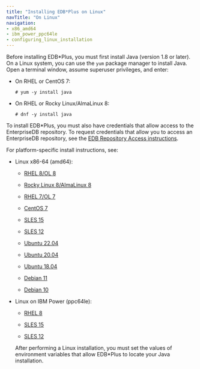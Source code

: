 ```yaml
---
title: "Installing EDB*Plus on Linux"
navTitle: "On Linux"
navigation:
- x86_amd64
- ibm_power_ppc64le
- configuring_linux_installation
---
```


Before installing EDB\*Plus, you must first install Java (version 1.8 or later). On a Linux system, you can use the `yum` package manager to install Java. Open a terminal window, assume superuser privileges, and enter:

-   On RHEL or CentOS 7:

    ```text
    # yum -y install java
    ```

-   On RHEL or Rocky Linux/AlmaLinux 8:

    ```text
    # dnf -y install java
    ```

To install EDB\*Plus, you must also have credentials that allow access to the EnterpriseDB repository. To request credentials that allow you to access an EnterpriseDB repository, see the [EDB Repository Access instructions](https://www.enterprisedb.com/repository-access-request).

For platform-specific install instructions, see:

- Linux x86-64 (amd64):
  - [RHEL 8/OL 8](x86_amd64/edbplus_rhel8_x86)

  - [Rocky Linux 8/AlmaLinux 8](x86_amd64/edbplus_other_linux8_x86)
  - [RHEL 7/OL 7](x86_amd64/edbplus_rhel7_x86)
  - [CentOS 7](x86_amd64/edbplus_centos7_x86)
  - [SLES 15](x86_amd64/edbplus_sles15_x86)
  - [SLES 12](x86_amd64/edbplus_sles12_x86)
  - [Ubuntu 22.04](x86_amd64/06b_edbplus_ubuntu22_x86)
  - [Ubuntu 20.04](x86_amd64/edbplus_ubuntu20_x86)
  - [Ubuntu 18.04](x86_amd64/edbplus_ubuntu18_x86)
  - [Debian 11](x86_amd64/07b_edbplus_deb11_x86)
  - [Debian 10](x86_amd64/edbplus_deb10_x86)


- Linux on IBM Power (ppc64le):

  - [RHEL 8](ibm_power_ppc64le/edbplus_rhel8_ppcle)

  - [SLES 15](ibm_power_ppc64le/edbplus_sles15_ppcle)
  
  - [SLES 12](ibm_power_ppc64le/edbplus_sles12_ppcle)

  After performing a Linux installation, you must set the values of environment variables that allow EDB\*Plus to locate your Java installation.
